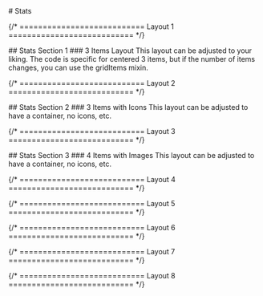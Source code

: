 
<main className="page-main">

<div className="page-title">
# Stats
</div>

{/* =========================== Layout 1 =========================== */}

<div className="intro-wrap">
  ## Stats Section 1
  ### 3 Items Layout
  This layout can be adjusted to your liking. The code is specific for centered 3 items, but if the number of items changes, you can use the gridItems mixin.
</div>

<StatsOne />

{/* =========================== Layout 2 =========================== */}

<div className="intro-wrap custom-html">
  ## Stats Section 2
  ### 3 Items with Icons
  This layout can be adjusted to have a container, no icons, etc.
</div>

<StatsTwo />

{/* =========================== Layout 3 =========================== */}

<div className="intro-wrap custom-html">
  ## Stats Section 3
  ### 4 Items with Images
  This layout can be adjusted to have a container, no icons, etc.
</div>

<StatsThree />

{/* =========================== Layout 4 =========================== */}

{/* =========================== Layout 5 =========================== */}

{/* =========================== Layout 6 =========================== */}

{/* =========================== Layout 7 =========================== */}

{/* =========================== Layout 8 =========================== */}

</main>